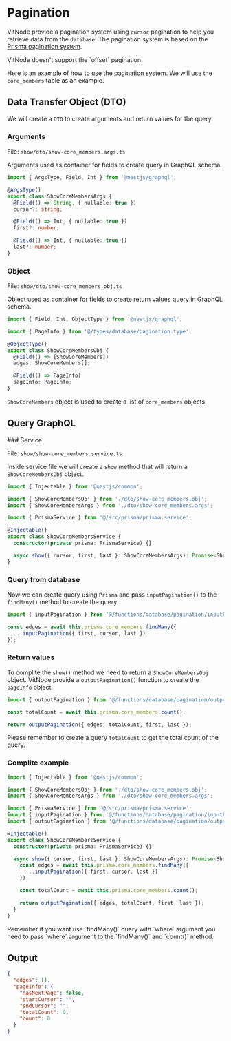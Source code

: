 # Pagination

VitNode provide a pagination system using `cursor` pagination to help you retrieve data from the `database`. The pagination system is based on the [Prisma pagination system](https://www.prisma.io/docs/concepts/components/prisma-client/pagination).


<Callout type="warning" emoji="⚠️">
  VitNode doesn't support the `offset` pagination.
</Callout>

Here is an example of how to use the pagination system. We will use the `core_members` table as an example.

## Data Transfer Object (DTO)

We will create a `DTO` to create arguments and return values for the query.


<Steps>

### Arguments

File: `show/dto/show-core_members.args.ts`

Arguments used as container for fields to create query in GraphQL schema.

```ts
import { ArgsType, Field, Int } from '@nestjs/graphql';

@ArgsType()
export class ShowCoreMembersArgs {
  @Field(() => String, { nullable: true })
  cursor?: string;

  @Field(() => Int, { nullable: true })
  first?: number;

  @Field(() => Int, { nullable: true })
  last?: number;
}
```

### Object

File: `show/dto/show-core_members.obj.ts`

Object used as container for fields to create return values query in GraphQL schema.

```ts
import { Field, Int, ObjectType } from '@nestjs/graphql';

import { PageInfo } from '@/types/database/pagination.type';

@ObjectType()
export class ShowCoreMembersObj {
  @Field(() => [ShowCoreMembers])
  edges: ShowCoreMembers[];

  @Field(() => PageInfo)
  pageInfo: PageInfo;
}
```

`ShowCoreMembers` object is used to create a list of `core_members` objects.

</Steps>

## Query GraphQL

<Steps>
### Service

File: `show/show-core_members.service.ts`

Inside service file we will create a `show` method that will return a `ShowCoreMembersObj` object.

```ts
import { Injectable } from '@nestjs/common';

import { ShowCoreMembersObj } from './dto/show-core_members.obj';
import { ShowCoreMembersArgs } from './dto/show-core_members.args';

import { PrismaService } from '@/src/prisma/prisma.service';

@Injectable()
export class ShowCoreMembersService {
  constructor(private prisma: PrismaService) {}

  async show({ cursor, first, last }: ShowCoreMembersArgs): Promise<ShowCoreMembersObj> {}
}
```

### Query from database

Now we can create query using `Prisma` and pass `inputPagination()` to the `findMany()` method to create the query.

```ts
import { inputPagination } from '@/functions/database/pagination/inputPagination';

const edges = await this.prisma.core_members.findMany({
  ...inputPagination({ first, cursor, last })
});
```

### Return values

To complite the `show()` method we need to return a `ShowCoreMembersObj` object. VitNode provide a `outputPagination()` function to create the `pageInfo` object.

```ts
import { outputPagination } from '@/functions/database/pagination/outputPagination';

const totalCount = await this.prisma.core_members.count();

return outputPagination({ edges, totalCount, first, last });
```

Please remember to create a query `totalCount` to get the total count of the query.

### Complite example

```ts
import { Injectable } from '@nestjs/common';

import { ShowCoreMembersObj } from './dto/show-core_members.obj';
import { ShowCoreMembersArgs } from './dto/show-core_members.args';

import { PrismaService } from '@/src/prisma/prisma.service';
import { inputPagination } from '@/functions/database/pagination/inputPagination';
import { outputPagination } from '@/functions/database/pagination/outputPagination';

@Injectable()
export class ShowCoreMembersService {
  constructor(private prisma: PrismaService) {}

  async show({ cursor, first, last }: ShowCoreMembersArgs): Promise<ShowCoreMembersObj> {
    const edges = await this.prisma.core_members.findMany({
      ...inputPagination({ first, cursor, last })
    });

    const totalCount = await this.prisma.core_members.count();

    return outputPagination({ edges, totalCount, first, last });
  }
}
```

</Steps>

<Callout type="info" emoji="ℹ️">
  Remember if you want use `findMany()` query with `where` argument you need to pass `where`
  argument to the `findMany()` and `count()` method.
</Callout>

## Output

```JSON
{
  "edges": [],
  "pageInfo": {
    "hasNextPage": false,
    "startCursor": "",
    "endCursor": "",
    "totalCount": 0,
    "count": 0
  }
}
```
